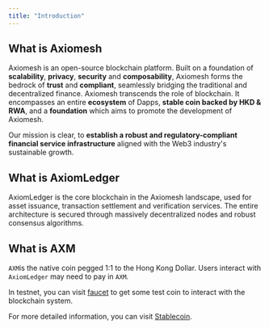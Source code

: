```yaml
---
title: "Introduction"
---
```


## What is Axiomesh
Axiomesh is an open-source blockchain platform. Built on a foundation of **scalability**, **privacy**, **security** and **composability**, Axiomesh forms the bedrock of **trust** and **compliant**, seamlessly bridging the traditional and decentralized finance. Axiomesh transcends the role of blockchain. It encompasses an entire **ecosystem** of Dapps,  **stable coin backed by HKD & RWA**, and a **foundation** which aims to promote the development of Axiomesh. 

Our mission is clear, to **establish a robust and regulatory-compliant financial service infrastructure** aligned with the Web3 industry's sustainable growth. 

## What is AxiomLedger
AxiomLedger is the core blockchain in the Axiomesh landscape, used for asset issuance, transaction settlement and verification services. The entire architecture is secured through massively decentralized nodes and robust consensus algorithms.


## What is AXM

`AXM`is the native coin pegged 1:1 to the Hong Kong Dollar. Users interact with `AxiomLedger` may need to pay in `AXM`.

In testnet, you can visit [faucet](https://faucet.aries.axiomesh.io) to get some test coin to interact with the blockchain system.

For more detailed information, you can visit [Stablecoin](/en/documentation/economics/stablecoin).


